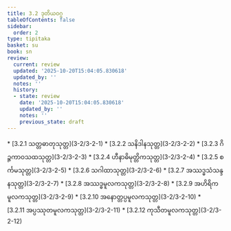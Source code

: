 ```yaml
---
title: 3.2 ဒုတိယဝဂ္ဂ
tableOfContents: false
sidebar:
  order: 2
type: tipitaka
basket: su
book: sn
review:
  current: review
  updated: '2025-10-20T15:04:05.830618'
  updated_by: ''
  notes: ''
  history:
  - state: review
    date: '2025-10-20T15:04:05.830618'
    updated_by: ''
    notes: ''
    previous_state: draft
---
```



<DynamicBreadcrumb />


<ReviewStatus review={frontmatter.review} showDetails={true} />

<HypothesisAnnotation frontmatter={frontmatter} />



<TableOfContents book="sn" section="3.2">
* [3.2.1 သတ္တဓာတုသုတ္တ](3-2/3-2-1)
* [3.2.2 သနိဒါနသုတ္တ](3-2/3-2-2)
* [3.2.3 ဂိဉ္ဇကာဝသထသုတ္တ](3-2/3-2-3)
* [3.2.4 ဟီနာဓိမုတ္တိကသုတ္တ](3-2/3-2-4)
* [3.2.5 စင်္ကမသုတ္တ](3-2/3-2-5)
* [3.2.6 သဂါထာသုတ္တ](3-2/3-2-6)
* [3.2.7 အဿဒ္ဓသံသန္ဒနသုတ္တ](3-2/3-2-7)
* [3.2.8 အဿဒ္ဓမူလကသုတ္တ](3-2/3-2-8)
* [3.2.9 အဟိရိကမူလကသုတ္တ](3-2/3-2-9)
* [3.2.10 အနောတ္တပ္ပမူလကသုတ္တ](3-2/3-2-10)
* [3.2.11 အပ္ပဿုတမူလကသုတ္တ](3-2/3-2-11)
* [3.2.12 ကုသီတမူလကသုတ္တ](3-2/3-2-12)
</TableOfContents>
